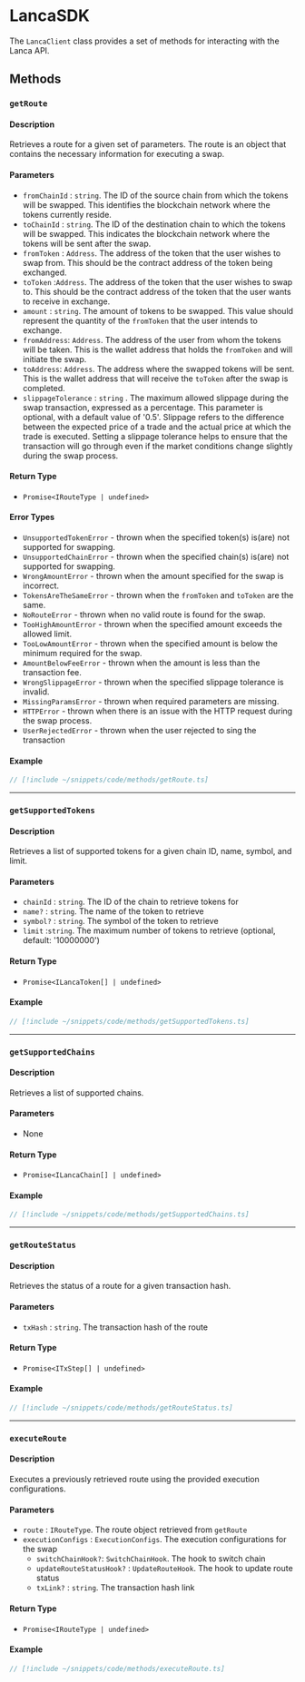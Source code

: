 # LancaSDK

The `LancaClient` class provides a set of methods for interacting with the Lanca API.

## Methods

### `getRoute`

#### Description

Retrieves a route for a given set of parameters. The route is an object that contains the necessary information for executing a swap.

#### Parameters

- `fromChainId` : `string`. The ID of the source chain from which the tokens will be swapped. This identifies the blockchain network where the tokens currently reside.
- `toChainId` : `string`. The ID of the destination chain to which the tokens will be swapped. This indicates the blockchain network where the tokens will be sent after the swap.
- `fromToken` : `Address`. The address of the token that the user wishes to swap from. This should be the contract address of the token being exchanged.
- `toToken` :`Address`. The address of the token that the user wishes to swap to. This should be the contract address of the token that the user wants to receive in exchange.
- `amount` : `string`. The amount of tokens to be swapped. This value should represent the quantity of the `fromToken` that the user intends to exchange.
- `fromAddress`: `Address`. The address of the user from whom the tokens will be taken. This is the wallet address that holds the `fromToken` and will initiate the swap.
- `toAddress`: `Address`. The address where the swapped tokens will be sent. This is the wallet address that will receive the `toToken` after the swap is completed.
- `slippageTolerance` : `string` . The maximum allowed slippage during the swap transaction, expressed as a percentage. This parameter is optional, with a default value of '0.5'. Slippage refers to the difference between the expected price of a trade and the actual price at which the trade is executed. Setting a slippage tolerance helps to ensure that the transaction will go through even if the market conditions change slightly during the swap process.

#### Return Type

- `Promise<IRouteType | undefined>`

#### Error Types

- `UnsupportedTokenError` - thrown when the specified token(s) is(are) not supported for swapping.
- `UnsupportedChainError` - thrown when the specified chain(s) is(are) not supported for swapping.
- `WrongAmountError` - thrown when the amount specified for the swap is incorrect.
- `TokensAreTheSameError` - thrown when the `fromToken` and `toToken` are the same.
- `NoRouteError` - thrown when no valid route is found for the swap.
- `TooHighAmountError` - thrown when the specified amount exceeds the allowed limit.
- `TooLowAmountError` - thrown when the specified amount is below the minimum required for the swap.
- `AmountBelowFeeError` - thrown when the amount is less than the transaction fee.
- `WrongSlippageError` - thrown when the specified slippage tolerance is invalid.
- `MissingParamsError` - thrown when required parameters are missing.
- `HTTPError` - thrown when there is an issue with the HTTP request during the swap process.
- `UserRejectedError` - thrown when the user rejected to sing the transaction

#### Example

```ts
// [!include ~/snippets/code/methods/getRoute.ts]
```

---

### `getSupportedTokens`

#### Description

Retrieves a list of supported tokens for a given chain ID, name, symbol, and limit.

#### Parameters

- `chainId` : `string`. The ID of the chain to retrieve tokens for
- `name?` : `string`. The name of the token to retrieve
- `symbol?` : `string`. The symbol of the token to retrieve
- `limit` :`string`. The maximum number of tokens to retrieve (optional, default: '10000000')

#### Return Type

- `Promise<ILancaToken[] | undefined>`

#### Example

```ts
// [!include ~/snippets/code/methods/getSupportedTokens.ts]
```

---

### `getSupportedChains`

#### Description

Retrieves a list of supported chains.

#### Parameters

- None

#### Return Type

- `Promise<ILancaChain[] | undefined>`

#### Example

```ts
// [!include ~/snippets/code/methods/getSupportedChains.ts]
```

---

### `getRouteStatus`

#### Description

Retrieves the status of a route for a given transaction hash.

#### Parameters

- `txHash` : `string`. The transaction hash of the route

#### Return Type

- `Promise<ITxStep[] | undefined>`

#### Example

```ts
// [!include ~/snippets/code/methods/getRouteStatus.ts]
```

---

### `executeRoute`

#### Description

Executes a previously retrieved route using the provided execution configurations.

#### Parameters

- `route` : `IRouteType`. The route object retrieved from `getRoute`
- `executionConfigs` : `ExecutionConfigs`. The execution configurations for the swap
  - `switchChainHook?`: `SwitchChainHook`. The hook to switch chain
  - `updateRouteStatusHook?` : `UpdateRouteHook`. The hook to update route status
  - `txLink?` : `string`. The transaction hash link

#### Return Type

- `Promise<IRouteType | undefined>`

#### Example

```ts
// [!include ~/snippets/code/methods/executeRoute.ts]
```
